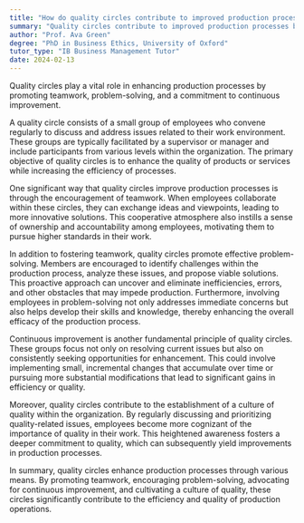 ```yaml
---
title: "How do quality circles contribute to improved production processes?"
summary: "Quality circles contribute to improved production processes by fostering teamwork, problem-solving, and continuous improvement."
author: "Prof. Ava Green"
degree: "PhD in Business Ethics, University of Oxford"
tutor_type: "IB Business Management Tutor"
date: 2024-02-13
---
```


Quality circles play a vital role in enhancing production processes by promoting teamwork, problem-solving, and a commitment to continuous improvement.

A quality circle consists of a small group of employees who convene regularly to discuss and address issues related to their work environment. These groups are typically facilitated by a supervisor or manager and include participants from various levels within the organization. The primary objective of quality circles is to enhance the quality of products or services while increasing the efficiency of processes.

One significant way that quality circles improve production processes is through the encouragement of teamwork. When employees collaborate within these circles, they can exchange ideas and viewpoints, leading to more innovative solutions. This cooperative atmosphere also instills a sense of ownership and accountability among employees, motivating them to pursue higher standards in their work.

In addition to fostering teamwork, quality circles promote effective problem-solving. Members are encouraged to identify challenges within the production process, analyze these issues, and propose viable solutions. This proactive approach can uncover and eliminate inefficiencies, errors, and other obstacles that may impede production. Furthermore, involving employees in problem-solving not only addresses immediate concerns but also helps develop their skills and knowledge, thereby enhancing the overall efficacy of the production process.

Continuous improvement is another fundamental principle of quality circles. These groups focus not only on resolving current issues but also on consistently seeking opportunities for enhancement. This could involve implementing small, incremental changes that accumulate over time or pursuing more substantial modifications that lead to significant gains in efficiency or quality.

Moreover, quality circles contribute to the establishment of a culture of quality within the organization. By regularly discussing and prioritizing quality-related issues, employees become more cognizant of the importance of quality in their work. This heightened awareness fosters a deeper commitment to quality, which can subsequently yield improvements in production processes.

In summary, quality circles enhance production processes through various means. By promoting teamwork, encouraging problem-solving, advocating for continuous improvement, and cultivating a culture of quality, these circles significantly contribute to the efficiency and quality of production operations.
    